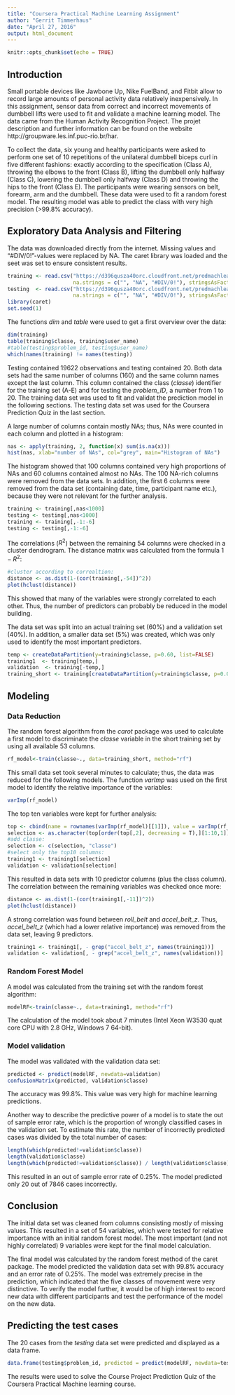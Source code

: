 ```yaml
---
title: "Coursera Practical Machine Learning Assignment"
author: "Gerrit Timmerhaus"
date: "April 27, 2016"
output: html_document
---
```


```r
knitr::opts_chunk$set(echo = TRUE)
```

## Introduction

Small portable devices like Jawbone Up, Nike FuelBand, and Fitbit allow to record large amounts of personal activity data relatively inexpensively. In this assignment, sensor data from correct and incorrect movements of dumbbell lifts were used to fit and validate a machine learning model. The data came from the Human Activity Recognition Project. The projet description and further information can be found on the website http://groupware.les.inf.puc-rio.br/har. 

To collect the data, six young and healthy participants were asked to perform one set of 10 repetitions of the unilateral dumbbell biceps curl in five different fashions: exactly according to the specification (Class A), throwing the elbows to the front (Class B), lifting the dumbbell only halfway (Class C), lowering the dumbbell only halfway (Class D) and throwing the hips to the front (Class E). The participants were wearing sensors on belt, forearm, arm and the dumbbell. These data were used to fit a random forest model. The resulting model was able to predict the class with very high precision (>99.8% accuracy).


## Exploratory Data Analysis and Filtering

The data was downloaded directly from the internet. Missing values and "#DIV/0!"-values were replaced by NA. The caret library was loaded and the seet was set to ensure consistent results.

```r
training <- read.csv("https://d396qusza40orc.cloudfront.net/predmachlearn/pml-training.csv", 
                     na.strings = c("", "NA", "#DIV/0!"), stringsAsFactors = F)
testing  <- read.csv("https://d396qusza40orc.cloudfront.net/predmachlearn/pml-testing.csv",  
                     na.strings = c("", "NA", "#DIV/0!"), stringsAsFactors = F)
library(caret)
set.seed(1)
```

The functions *dim* and *table* were used to get a first overview over the data:

```r
dim(training)
table(training$classe, training$user_name)
#table(testing$problem_id, testing$user_name)
which(names(training) != names(testing))
```

Testing contained 19622 observations and testing contained 20. Both data sets had the same number of columns (160) and the same column names except the last column. This column contained the class (*classe*) identifier for the training set (A-E) and for testing the *problem_ID*, a number from 1 to 20. The training data set was used to fit and validat the prediction model in the following sections. The testing data set was used for the Coursera Prediction Quiz in the last section.

A large number of columns contain mostly NAs; thus, NAs were counted in each column and plotted in a histogram:

```r
nas <- apply(training, 2, function(x) sum(is.na(x)))
hist(nas, xlab="number of NAs", col="grey", main="Histogram of NAs")
```

The histogram showed that 100 columns contained very high proportions of NAs and 60 columns contained almost no NAs. The 100 NA-rich columns were removed from the data sets. In addition, the first 6 columns were removed from the data set (containing date, time, participant name etc.), because they were not relevant for the further analysis.

```r
training <- training[,nas<1000]
testing <- testing[,nas<1000]
training <- training[,-1:-6]
testing <- testing[,-1:-6]
```

The correlations ($R^2$) between the remaining 54 columns were checked in a cluster dendrogram. The distance matrix was calculated from the formula $1-R^2$:

```r
#cluster according to correaltion:
distance <- as.dist(1-(cor(training[,-54])^2))
plot(hclust(distance)) 
```

This showed that many of the variables were strongly correlated to each other. Thus, the number of predictors can probably be reduced in the model building.

The data set was split into an actual training set (60%) and a validation set (40%). In addition, a smaller data set (5%) was created, which was only used to identify the most important predictors.

```r
temp <- createDataPartition(y=training$classe, p=0.60, list=FALSE)
training1  <- training[temp,]
validation  <- training[-temp,]
training_short <- training[createDataPartition(y=training$classe, p=0.05, list=FALSE),]
```


## Modeling

### Data Reduction

The random forest algorithm from the *carot* package was used to calculate a first model to discriminate the *classe* variable in the short training set by using all available 53 columns. 

```r
rf_model<-train(classe~., data=training_short, method="rf")
```

This small data set took several minutes to calculate; thus, the data was reduced for the following models. The function *varImp* was used on the first model to identify the relative importance of the variables:

```r
varImp(rf_model)
```

The top ten variables were kept for further analysis:

```r
top <- cbind(name = rownames(varImp(rf_model)[[1]]), value = varImp(rf_model)[[1]])
selection <- as.character(top[order(top[,2], decreasing = T),][1:10,1])
#add classe:
selection <- c(selection, "classe")
#select only the top10 columns:
training1 <- training1[selection]
validation <- validation[selection]
```

This resulted in data sets with 10 predictor columns (plus the class column). The correlation between the remaining variables was checked once more:

```r
distance <- as.dist(1-(cor(training1[,-11])^2))
plot(hclust(distance)) 
```

A strong correlation was found between *roll\_belt* and *accel\_belt\_z*. Thus, *accel\_belt\_z* (which had a lower relative importance) was removed from the data set, leaving 9 predictors.

```r
training1 <- training1[, - grep("accel_belt_z", names(training1))]
validation <- validation[, - grep("accel_belt_z", names(validation))]
```


### Random Forest Model

A model was calculated from the training set with the random forest algorithm:

```r
modelRF<-train(classe~., data=training1, method="rf")
```

The calculation of the model took about 7 minutes (Intel Xeon W3530 quat core CPU with 2.8 GHz, Windows 7 64-bit). 

### Model validation

The model was validated with the validation data set:

```r
predicted <- predict(modelRF, newdata=validation)
confusionMatrix(predicted, validation$classe)
```

The accuracy was 99.8%. This value was very high for machine learning predictions. 

Another way to describe the predictive power of a model is to state the out of sample error rate, which is the proportion of wrongly classified cases in the validation set. To estimate this rate, the number of incorrectly predicted cases was divided by the total number of cases:

```r
length(which(predicted!=validation$classe))
length(validation$classe) 
length(which(predicted!=validation$classe)) / length(validation$classe) 
```

This resulted in an out of sample error rate of 0.25%. The model predicted only 20 out of 7846 cases incorrectly.

## Conclusion

The initial data set was cleaned from columns consisting mostly of missing values. This resulted in a set of 54 variables, which were tested for relative importance with an initial random forest model. The most important (and not highly correlated) 9 variables were kept for the final model calculation.

The final model was calculated by the random forest method of the caret package. The model predicted the validation data set with 99.8% accuracy and an error rate of 0.25%. The model was extremely precise in the prediction, which indicated that the five classes of movement were very distinctive. To verify the model further, it would be of high interest to record new data with different participants and test the performance of the model on the new data. 



## Predicting the test cases

The 20 cases from the *testing* data set were predicted and displayed as a data frame.

```r
data.frame(testing$problem_id, predicted = predict(modelRF, newdata=testing))
```

The results were used to solve the Course Project Prediction Quiz of the Coursera Practical Machine learning course.










